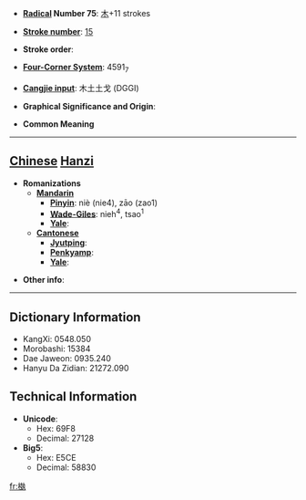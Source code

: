* '''[[Wiktionary:Chinese radical index| Radical]] Number 75''': [[Wiktionary:Chinese radical index 木|木]]+11 strokes

* '''[[Wiktionary:Chinese total strokes index|Stroke number]]''': [[Wiktionary:Chinese total strokes index 15|15]]

* '''Stroke order''': 

* '''[[Wiktionary:Chinese four corner index|Four-Corner System]]''': 4591<sub>7</sub>

* '''[[Wiktionary:Chinese Cangjie index|Cangjie input]]''': 木土土戈 (DGGI)

* '''Graphical Significance and Origin''': 

* '''Common Meaning'''

----

== [[Chinese]] [[Hanzi]] ==

* '''Romanizations'''
** '''[[Mandarin]]'''
*** '''[[Pinyin]]''': niè (nie4), zāo (zao1)
*** '''[[Wade-Giles]]''': nieh<sup>4</sup>, tsao<sup>1</sup>
*** '''[[Yale]]''': 
** '''[[Cantonese]]'''
*** '''[[Jyutping]]''':
*** '''[[Penkyamp]]''': 
*** '''[[Yale]]''': 

* '''Other info''': 

----

== Dictionary Information ==

* KangXi: 0548.050
* Morobashi: 15384
* Dae Jaweon: 0935.240
* Hanyu Da Zidian: 21272.090

== Technical Information ==

* '''Unicode''':
** Hex: 69F8
** Decimal: 27128
* '''Big5''':
** Hex: E5CE
** Decimal: 58830

[[fr:槸]]